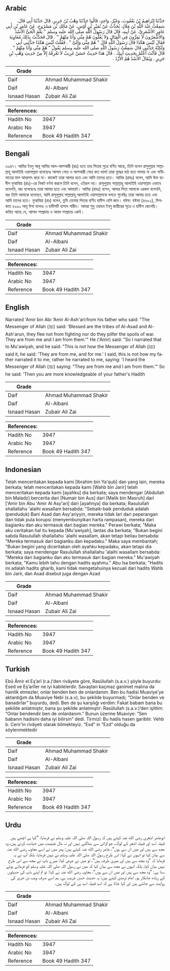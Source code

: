 ## Arabic


<div dir="rtl" lang="ar" style={{fontSize:'larger',backgroundColor:'#f8f9fa',padding:20}}>
حَدَّثَنَا إِبْرَاهِيمُ بْنُ يَعْقُوبَ، وَغَيْرُ، وَاحِدٍ، قَالُوا حَدَّثَنَا وَهْبُ بْنُ جَرِيرٍ، قَالَ حَدَّثَنَا أَبِي قَالَ، سَمِعْتُ عَبْدَ اللَّهِ بْنَ مَلاَذٍ، يُحَدِّثُ عَنْ نُمَيْرِ بْنِ أَوْسٍ، عَنْ مَالِكِ بْنِ مَسْرُوحٍ، عَنْ عَامِرِ بْنِ أَبِي عَامِرٍ الأَشْعَرِيِّ، عَنْ أَبِيهِ، قَالَ قَالَ رَسُولُ اللَّهِ صلى الله عليه وسلم ‏"‏ نِعْمَ الْحَىُّ الأَسْدُ وَالأَشْعَرُونَ لاَ يَفِرُّونَ فِي الْقِتَالِ وَلاَ يَغُلُّونَ هُمْ مِنِّي وَأَنَا مِنْهُمْ ‏"‏ ‏.‏ قَالَ فَحَدَّثْتُ بِذَلِكَ مُعَاوِيَةَ فَقَالَ لَيْسَ هَكَذَا قَالَ رَسُولُ اللَّهِ قَالَ ‏"‏ هُمْ مِنِّي وَإِلَىَّ ‏"‏ ‏.‏ فَقُلْتُ لَيْسَ هَكَذَا حَدَّثَنِي أَبِي وَلَكِنَّهُ حَدَّثَنِي قَالَ سَمِعْتُ رَسُولَ اللَّهِ صلى الله عليه وسلم يَقُولُ ‏"‏ هُمْ مِنِّي وَأَنَا مِنْهُمْ ‏"‏ ‏.‏ قَالَ فَأَنْتَ أَعْلَمُ بِحَدِيثِ أَبِيكَ ‏.‏ قَالَ هَذَا حَدِيثٌ حَسَنٌ غَرِيبٌ لاَ نَعْرِفُهُ إِلاَّ مِنْ حَدِيثِ وَهْبِ بْنِ جَرِيرٍ ‏.‏ وَيُقَالُ الأَسْدُ هُمُ الأَزْدُ ‏.‏
</div>
<div style={{backgroundColor:'#f8f9fa',padding:20, marginBottom: 10}}><table> <thead> <tr> <th>Grade</th> <th></th> </tr> </thead> <tbody> <tr><td>Daif</td><td>Ahmad Muhammad Shakir</td></tr><tr><td>Daif</td><td>Al-Albani</td></tr><tr><td>Isnaad Hasan</td><td>Zubair Ali Zai</td></tr></tbody></table><table> <thead> <tr> <th>References:</th> <th></th> </tr> </thead> <tbody><tr><td>Hadith No</td><td>3947</td></tr><tr><td>Arabic No</td><td>3947</td></tr><tr><td>Reference</td><td>Book 49 Hadith 347</td></tr></tbody></table></div>

## Bengali


<div dir="ltr" lang="bn" style={{fontSize:'larger',backgroundColor:'#f8f9fa',padding:20}}>
৩৯৪৭। আমির ইবনু আবূ আমির আল-আশআরী (রাঃ) হতে তার পিতার সুত্রে বর্ণিত আছে, তিনি বলেন রাসুলুল্লাহ সাল্লাল্লাহু আলাইহি ওয়াসাল্লাম বলেছেনঃ আসাদ গোত্র ও আশআরী গোত্র কত ভাল! তারা যুদ্ধের মাঠ হতে পালায় না এবং গানীমাতের মাল আত্মসাৎ করে না। কাজেই তারা আমার হতে এবং আমি তাদের হতে। আমির (রাহঃ) বলেন, আমি উক্ত হাদীস মুআবিয়া (রাঃ)-এর নিকট বর্ণনা করলে তিনি বলেন, এইরূপ নয়। রাসূলুল্লাহ সাল্লাল্লাহু আলাইহি ওয়াসাল্লাম এভাবে বলেননি, বরং বলেছেনঃ তারা আমার হতে এবং আমারই। আমির (রাহঃ) বলেন, আমার পিতা আমাকে এরকম বলেননি, বরং তিনি আমাকে বলেছেন, আমি রাসূলুল্লাহ সাল্লাল্লাহু আলাইহি ওয়াসাল্লামকে বলতে শুনেছিঃ তারা আমার হতে এবং আমি তাদের হতে। মুআবিয়া (রাঃ) বলেন, তুমি তোমার পিতার বর্ণিত হাদীস বেশি জান। যঈফ: যঈফা (৪৬৯২), মিশকাত ৫৯৯০ আবূ ঈসা বলেনঃ এ হাদীসটি হাসান গারীব। আমরা শুধু ওয়াহব ইবনু জারীরের সূত্রে এ হাদীস জেনেছি। কথিত আছে যে, আসাদ সম্প্রদায় ও আযদ সম্প্রদায় একই।
</div>
<div style={{backgroundColor:'#f8f9fa',padding:20, marginBottom: 10}}><table> <thead> <tr> <th>Grade</th> <th></th> </tr> </thead> <tbody> <tr><td>Daif</td><td>Ahmad Muhammad Shakir</td></tr><tr><td>Daif</td><td>Al-Albani</td></tr><tr><td>Isnaad Hasan</td><td>Zubair Ali Zai</td></tr></tbody></table><table> <thead> <tr> <th>References:</th> <th></th> </tr> </thead> <tbody><tr><td>Hadith No</td><td>3947</td></tr><tr><td>Arabic No</td><td>3947</td></tr><tr><td>Reference</td><td>Book 49 Hadith 347</td></tr></tbody></table></div>

## English


<div dir="ltr" lang="en" style={{fontSize:'larger',backgroundColor:'#f8f9fa',padding:20}}>
Narrated 'Amir bin Abi 'Amir Al-Ash'ari:from his father who said: "The Messenger of Allah (ﷺ) said: 'Blessed are the tribes of Al-Asad and Al-Ash'arun, they flee not from fighting nor do they pilfer the spoils of war. They are from me and I am from them.'" He ('Amir) said: "So I narrated that to Mu'awiyah, and he said: "This is not how the Messenger of Allah (ﷺ) said it, he said: 'They are from me, and for me.' I said, this is not how my father narrated it to me, rather he narrated to me, saying: 'I heard the Messenger of Allah (ﷺ) saying: "They are from me and I am from them.'" So he said: 'Then you are more knowledgeable of your father's Hadith
</div>
<div style={{backgroundColor:'#f8f9fa',padding:20, marginBottom: 10}}><table> <thead> <tr> <th>Grade</th> <th></th> </tr> </thead> <tbody> <tr><td>Daif</td><td>Ahmad Muhammad Shakir</td></tr><tr><td>Daif</td><td>Al-Albani</td></tr><tr><td>Isnaad Hasan</td><td>Zubair Ali Zai</td></tr></tbody></table><table> <thead> <tr> <th>References:</th> <th></th> </tr> </thead> <tbody><tr><td>Hadith No</td><td>3947</td></tr><tr><td>Arabic No</td><td>3947</td></tr><tr><td>Reference</td><td>Book 49 Hadith 347</td></tr></tbody></table></div>

## Indonesian


<div dir="ltr" lang="id" style={{fontSize:'larger',backgroundColor:'#f8f9fa',padding:20}}>
Telah menceritakan kepada kami [Ibrahim bin Ya'qub] dan yang lain, mereka berkata; telah menceritakan kepada kami [Wahb bin Jarir] telah menceritakan kepada kami [ayahku] dia berkata; saya mendengar [Abdullah bin Maladz] bercerita dari [Numair bin Aus] dari [Malik bin Masruh] dari ['Amir bin Abu 'Amir Al Asy'ari] dari [ayahnya] dia berkata; Rasulullah shallallahu 'alaihi wasallam bersabda: "Sebaik-baik penduduk adalah (penduduk) Bani Asad dan Asy'ariyyin, mereka tidak lari dari peperangan dan tidak pula korupsi (menyembunyikan harta rampasan), mereka dari bagianku dan aku termasuk dari bagian mereka." Perawi berkata; "Maka aku ceritakan hal itu kepada [Mu'awiyah], lantas dia berkata; "Bukan begini sabda Rasulullah shallallahu 'alaihi wasallam, akan tetapi beliau bersabda: "Mereka termasuk dari bagianku dan kepadaku." Maka saya membantah; "Bukan begini yang diceritakan oleh ayahku kepadaku, akan tetapi dia berkata; saya mendengar Rasulullah shallallahu 'alaihi wasallam bersabda: "Mereka dari bagianku dan aku termasuk dari bagian mereka." Mu'awiyah berkata; "Kamu lebih tahu dengan hadits ayahmu." Abu Isa berkata; "Hadits ini adalah hadits gharib, kami tidak mengetahuinya kecuali dari hadits Wahb bin Jarir, dan Asad disebut juga dengan Azad
</div>
<div style={{backgroundColor:'#f8f9fa',padding:20, marginBottom: 10}}><table> <thead> <tr> <th>Grade</th> <th></th> </tr> </thead> <tbody> <tr><td>Daif</td><td>Ahmad Muhammad Shakir</td></tr><tr><td>Daif</td><td>Al-Albani</td></tr><tr><td>Isnaad Hasan</td><td>Zubair Ali Zai</td></tr></tbody></table><table> <thead> <tr> <th>References:</th> <th></th> </tr> </thead> <tbody><tr><td>Hadith No</td><td>3947</td></tr><tr><td>Arabic No</td><td>3947</td></tr><tr><td>Reference</td><td>Book 49 Hadith 347</td></tr></tbody></table></div>

## Turkish


<div dir="ltr" lang="tr" style={{fontSize:'larger',backgroundColor:'#f8f9fa',padding:20}}>
Ebû Âmir el Eş’arî (r.a.)’den rivâyete göre, Rasûlullah (s.a.v.) şöyle buyurdu: Esed ve Eş’arîler ne iyi kabilelerdir. Savaştan kaçmaz ganimet malına da hainlik etmezler, onlar benden ben de onlardanım. Ben bu hadisi Muaviye’ye aktardığım da Muaviye Nebi (s.a.v), bu şekilde buyurmadı; “Onlar benden ve banadırlar” buyurdu, dedi. Ben de şu karşılığı verdim: Fakat babam bana bu şekilde anlatmıştır, bana şu şekilde anlatmıştır: Rasûlullah (s.a.v.)’den işittim: “Onlar bendendir ben de onlardanım.” Bunun üzerine Muaviye: “Sen babanın hadisini daha iyi bilirsin” dedi. Tirmizî: Bu hadis hasen garibtir. Vehb b. Cerir’in rivâyeti olarak bilmekteyiz. “Esd” in “Ezd” olduğu da söylenmektedir
</div>
<div style={{backgroundColor:'#f8f9fa',padding:20, marginBottom: 10}}><table> <thead> <tr> <th>Grade</th> <th></th> </tr> </thead> <tbody> <tr><td>Daif</td><td>Ahmad Muhammad Shakir</td></tr><tr><td>Daif</td><td>Al-Albani</td></tr><tr><td>Isnaad Hasan</td><td>Zubair Ali Zai</td></tr></tbody></table><table> <thead> <tr> <th>References:</th> <th></th> </tr> </thead> <tbody><tr><td>Hadith No</td><td>3947</td></tr><tr><td>Arabic No</td><td>3947</td></tr><tr><td>Reference</td><td>Book 49 Hadith 347</td></tr></tbody></table></div>

## Urdu


<div dir="rtl" lang="ur" style={{fontSize:'larger',backgroundColor:'#f8f9fa',padding:20}}>
ابوعامر اشعری رضی الله عنہ کہتے ہیں کہ رسول اللہ صلی اللہ علیہ وسلم نے فرمایا: ”کیا ہی اچھے ہیں قبیلہ اسد اور قبیلہ اشعر کے لوگ، جو لڑائی سے بھاگتے نہیں اور نہ مال غنیمت میں خیانت کرتے ہیں، وہ مجھ سے ہیں اور میں ان سے ہوں“، عامر رضی الله عنہ کہتے ہیں: پھر میں نے اسے معاویہ رضی الله عنہ سے بیان کیا تو انہوں نے کہا: اس طرح رسول اللہ صلی اللہ علیہ وسلم نے نہیں فرمایا، بلکہ آپ نے یہ فرمایا کہ ”وہ مجھ سے ہیں اور میری طرف ہیں“، تو میں نے عرض کیا: میرے باپ نے مجھ سے اس طرح نہیں بیان کیا، بلکہ انہوں نے مجھ سے بیان کیا کہ میں نے رسول اللہ صلی اللہ علیہ وسلم کو فرماتے ہوئے سنا ہے: ”وہ مجھ سے ہیں اور میں ان سے ہوں“، معاویہ رضی الله عنہ نے کہا: تو تم اپنے باپ کی حدیثوں کے زیادہ جانکار ہو۔ امام ترمذی کہتے ہیں: یہ حدیث حسن غریب ہے، ہم اسے صرف وہب بن جریر کی روایت سے جانتے ہیں اور کہا جاتا ہے کہ اسد قبیلہ اسد ہی کے لوگ ہیں۔
</div>
<div style={{backgroundColor:'#f8f9fa',padding:20, marginBottom: 10}}><table> <thead> <tr> <th>Grade</th> <th></th> </tr> </thead> <tbody> <tr><td>Daif</td><td>Ahmad Muhammad Shakir</td></tr><tr><td>Daif</td><td>Al-Albani</td></tr><tr><td>Isnaad Hasan</td><td>Zubair Ali Zai</td></tr></tbody></table><table> <thead> <tr> <th>References:</th> <th></th> </tr> </thead> <tbody><tr><td>Hadith No</td><td>3947</td></tr><tr><td>Arabic No</td><td>3947</td></tr><tr><td>Reference</td><td>Book 49 Hadith 347</td></tr></tbody></table></div>